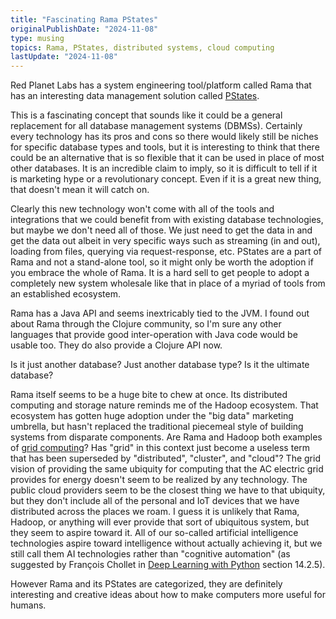 ```yaml
---
title: "Fascinating Rama PStates"
originalPublishDate: "2024-11-08"
type: musing
topics: Rama, PStates, distributed systems, cloud computing 
lastUpdate: "2024-11-08"
---
```


Red Planet Labs has a system engineering tool/platform called Rama that has an interesting data management solution called [PStates](https://redplanetlabs.com/docs/~/pstates.html#gsc.tab=0).

This is a fascinating concept that sounds like it could be a general replacement for all database management systems (DBMSs). Certainly every technology has its pros and cons so there would likely still be niches for specific database types and tools, but it is interesting to think that there could be an alternative that is so flexible that it can be used in place of most other databases. It is an incredible claim to imply, so it is difficult to tell if it is marketing hype or a revolutionary concept. Even if it is a great new thing, that doesn't mean it will catch on.

Clearly this new technology won't come with all of the tools and integrations that we could benefit from with existing database technologies, but maybe we don't need all of those. We just need to get the data in and get the data out albeit in very specific ways such as streaming (in and out), loading from files, querying via request-response, etc. PStates are a part of Rama and not a stand-alone tool, so it might only be worth the adoption if you embrace the whole of Rama. It is a hard sell to get people to adopt a completely new system wholesale like that in place of a myriad of tools from an established ecosystem.

Rama has a Java API and seems inextricably tied to the JVM.  I found out about Rama through the Clojure community, so I'm sure any other languages that provide good inter-operation with Java code would be usable too. They do also provide a Clojure API now.

Is it just another database? Just another database type? Is it the ultimate database?

Rama itself seems to be a huge bite to chew at once. Its distributed computing and storage nature reminds me of the Hadoop ecosystem. That ecosystem has gotten huge adoption under the "big data" marketing umbrella, but hasn't replaced the traditional piecemeal style of building systems from disparate components. Are Rama and Hadoop both examples of [grid computing](https://en.wikipedia.org/wiki/Grid_computing)? Has "grid" in this context just become a useless term that has been superseded by "distributed", "cluster", and "cloud"? The grid vision of providing the same ubiquity for computing that the AC electric grid provides for energy doesn't seem to be realized by any technology. The public cloud providers seem to be the closest thing we have to that ubiquity, but they don't include all of the personal and IoT devices that we have distributed across the places we roam. I guess it is unlikely that Rama, Hadoop, or anything will ever provide that sort of ubiquitous system, but they seem to aspire toward it. All of our so-called artificial intelligence technologies aspire toward intelligence without actually achieving it, but we still call them AI technologies rather than "cognitive automation" (as suggested by François Chollet in [Deep Learning with Python](https://www.manning.com/books/deep-learning-with-python) section 14.2.5).

However Rama and its PStates are categorized, they are definitely interesting and creative ideas about how to make computers more useful for humans.

